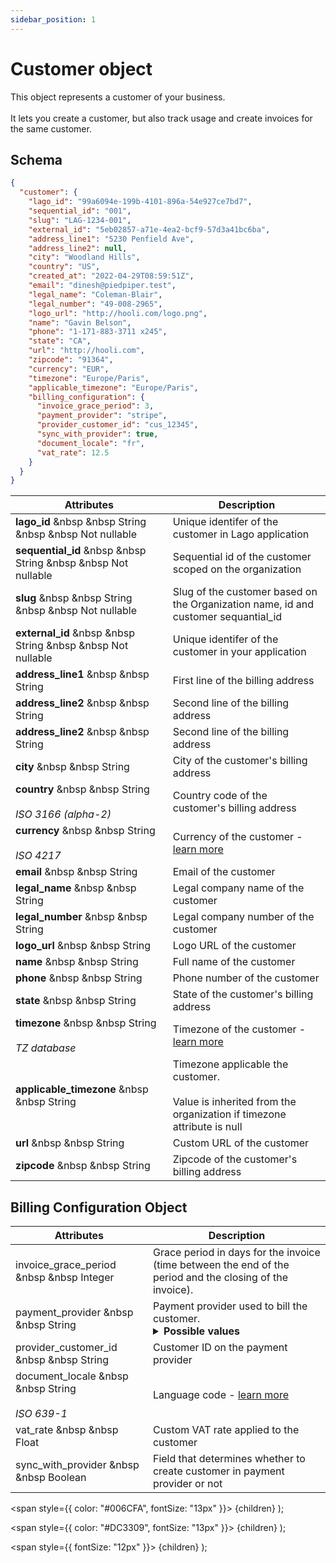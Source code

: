 ```yaml
---
sidebar_position: 1
---
```



# Customer object

This object represents a customer of your business.<br></br>
It lets you create a customer, but also track usage and create invoices for the same customer.

## Schema

```json
{
  "customer": {
    "lago_id": "99a6094e-199b-4101-896a-54e927ce7bd7",
    "sequential_id": "001",
    "slug": "LAG-1234-001",
    "external_id": "5eb02857-a71e-4ea2-bcf9-57d3a41bc6ba",
    "address_line1": "5230 Penfield Ave",
    "address_line2": null,
    "city": "Woodland Hills",
    "country": "US",
    "created_at": "2022-04-29T08:59:51Z",
    "email": "dinesh@piedpiper.test",
    "legal_name": "Coleman-Blair",
    "legal_number": "49-008-2965",
    "logo_url": "http://hooli.com/logo.png",
    "name": "Gavin Belson",
    "phone": "1-171-883-3711 x245",
    "state": "CA",
    "url": "http://hooli.com",
    "zipcode": "91364",
    "currency": "EUR",
    "timezone": "Europe/Paris",
    "applicable_timezone": "Europe/Paris",
    "billing_configuration": {
      "invoice_grace_period": 3,
      "payment_provider": "stripe",
      "provider_customer_id": "cus_12345",
      "sync_with_provider": true,
      "document_locale": "fr",
      "vat_rate": 12.5
    }
  }
}
```

| Attributes | Description |
| -----------| ----------- |
| **lago_id** &nbsp &nbsp <Type>String</Type> &nbsp &nbsp <NotNullable>Not nullable</NotNullable> | Unique identifer of the customer in Lago application |
| **sequential_id** &nbsp &nbsp <Type>String</Type> &nbsp &nbsp <NotNullable>Not nullable</NotNullable> | Sequential id of the customer scoped on the organization |
| **slug** &nbsp &nbsp <Type>String</Type> &nbsp &nbsp <NotNullable>Not nullable</NotNullable> | Slug of the customer based on the Organization name, id and customer sequantial_id|
| **external_id** &nbsp &nbsp <Type>String</Type> &nbsp &nbsp <NotNullable>Not nullable</NotNullable> | Unique identifer of the customer in your application |
| **address_line1** &nbsp &nbsp <Type>String</Type> | First line of the billing address |
| **address_line2** &nbsp &nbsp <Type>String</Type> | Second line of the billing address |
| **address_line2** &nbsp &nbsp <Type>String</Type> | Second line of the billing address |
| **city** &nbsp &nbsp <Type>String</Type> | City of the customer's billing address |
| **country** &nbsp &nbsp <Type>String</Type><br></br><Comment>*ISO 3166 (alpha-2)*</Comment> | Country code of the customer's billing address |
| **currency** &nbsp &nbsp <Type>String</Type><br></br><Comment>*ISO 4217*</Comment> | Currency of the customer - [learn more](../resources/currencies) |
| **email** &nbsp &nbsp <Type>String</Type> | Email of the customer |
| **legal_name** &nbsp &nbsp <Type>String</Type> | Legal company name of the customer |
| **legal_number** &nbsp &nbsp <Type>String</Type> | Legal company number of the customer |
| **logo_url** &nbsp &nbsp <Type>String</Type> | Logo URL of the customer |
| **name** &nbsp &nbsp <Type>String</Type> | Full name of the customer |
| **phone** &nbsp &nbsp <Type>String</Type> | Phone number of the customer |
| **state** &nbsp &nbsp <Type>String</Type> | State of the customer's billing address |
| **timezone** &nbsp &nbsp <Type>String</Type><br></br><Comment>*TZ database*</Comment> | Timezone of the customer - [learn more](../resources/timezones) |
| **applicable_timezone** &nbsp &nbsp <Type>String</Type> | Timezone applicable the customer.<br></br>Value is inherited from the organization if timezone attribute is null |
| **url** &nbsp &nbsp <Type>String</Type> | Custom URL of the customer |
| **zipcode** &nbsp &nbsp <Type>String</Type> | Zipcode of the customer's billing address |

## Billing Configuration Object

| Attributes | Description |
| -----------| ----------- |
| invoice_grace_period &nbsp &nbsp <Type>Integer</Type> | Grace period in days for the invoice (time between the end of the period and the closing of the invoice). |
| payment_provider &nbsp &nbsp <Type>String</Type> | Payment provider used to bill the customer. <details><summary>**Possible values**</summary><div>- `stripe`: Use Stripe as the payment provider.<br></br>- `gocardless`: Use GoCardless as the payment provider.<br></br>- `null`: No payment providers. Payments processed using Lago's webhooks.<div></div></div></details> |
| provider_customer_id &nbsp &nbsp <Type>String</Type> | Customer ID on the payment provider |
| document_locale &nbsp &nbsp <Type>String</Type><br></br><Comment>*ISO 639-1*</Comment> | Language code - [learn more](../resources/locales) |
| vat_rate &nbsp &nbsp <Type>Float</Type> | Custom VAT rate applied to the customer |
| sync_with_provider  &nbsp &nbsp <Type>Boolean</Type> | Field that determines whether to create customer in payment provider or not |

  <span
    style={{
      color: "#006CFA",
      fontSize: "13px"
    }}>
    {children}
  </span>
);

  <span
    style={{
      color: "#DC3309",
      fontSize: "13px"
    }}>
    {children}
  </span>
);

  <span
    style={{
      fontSize: "12px"
    }}>
    {children}
  </span>
);
